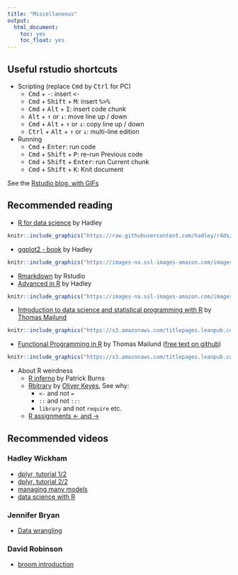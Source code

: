```yaml
---
title: "Miscellaneous"
output: 
  html_document: 
    toc: yes
    toc_float: yes
---
```


## Useful rstudio shortcuts

- Scripting (replace  <kbd>Cmd</kbd> by <kbd>Ctrl</kbd> for PC)
    + <kbd>Cmd</kbd> + <kbd>-</kbd>: insert <kbd> <- </kbd>
    + <kbd>Cmd</kbd> + <kbd>Shift</kbd> + <kbd>M</kbd>: insert <kbd>%>%</kbd>
    + <kbd>Cmd</kbd> + <kbd>Alt</kbd> + <kbd>I</kbd>: insert code chunk
    + <kbd>Alt</kbd> + <kbd>↑</kbd> or <kbd>↓</kbd>: move line up / down
    + <kbd>Cmd</kbd> + <kbd>Alt</kbd> + <kbd>↑</kbd> or <kbd>↓</kbd>: copy line up   / down
    + <kbd>Ctrl</kbd> + <kbd>Alt</kbd> + <kbd>↑</kbd> or <kbd>↓</kbd>: multi-line edition
    
- Running
    + <kbd>Cmd</kbd> + <kbd>Enter</kbd>: run code
    + <kbd>Cmd</kbd> + <kbd>Shift</kbd> + <kbd>P</kbd>: re-run Previous code
    + <kbd>Cmd</kbd> + <kbd>Shift</kbd> + <kbd>Enter</kbd>: run Current chunk
    + <kbd>Cmd</kbd> + <kbd>Shift</kbd> + <kbd>K</kbd>: Knit document


See the [Rstudio blog, with GIFs](https://www.rstudio.com/rviews/2016/12/09/december-16-rstudio-tips-and-tricks/)

## Recommended reading

- [R for data science](http://r4ds.had.co.nz/) by Hadley

```r
knitr::include_graphics("https://raw.githubusercontent.com/hadley/r4ds/master/cover.png")
```

- [ggplot2 - book](https://www.amazon.com/ggplot2-Elegant-Graphics-Data-Analysis/dp/331924275X/ref=dp_ob_title_bk) by Hadley
```r
knitr::include_graphics("https://images-na.ssl-images-amazon.com/images/I/31ymj6YEOIL._SX328_BO1,204,203,200_.jpg")
```
- [Rmarkdown](http://rmarkdown.rstudio.com/) by Rstudio
- [Advanced in R](http://adv-r.had.co.nz/) by Hadley
```r
knitr::include_graphics("https://images-na.ssl-images-amazon.com/images/I/41Qkod8KOBL._SX329_BO1,204,203,200_.jpg")
```
- [Introduction to data science and statistical programming with R](http://www.goodreads.com/book/show/31120883-introduction-to-data-science-and-statistical-programming-with-r) by [Thomas Mailund](http://www.mailund.dk/)
```r
knitr::include_graphics("https://s3.amazonaws.com/titlepages.leanpub.com/datascience_and_R/hero?1467461198")
```
- [Functional Programming in R](https://leanpub.com/functional_programming_in_R) by Thomas Mailund ([free text on github](https://github.com/mailund/functional-programming-in-R))
```r
knitr::include_graphics("https://s3.amazonaws.com/titlepages.leanpub.com/functional_programming_in_R/hero?1470512054")
```



- About R weirdness
    + [R inferno](http://www.burns-stat.com/documents/books/the-r-inferno/) by Patrick Burns
    + [Rbitrary](https://ironholds.org/projects/rbitrary/) by [Oliver Keyes](https://ironholds.org/), See why:
        - `<-` and not `=`
        - `::` and not `:::`
        - `library` and not `require` etc.
    + [R assignments <- and ->](http://www.win-vector.com/blog/2016/12/the-case-for-using-in-r/)



## Recommended videos

### Hadley Wickham

- [dplyr, tutorial 1/2](https://www.youtube.com/watch?v=8SGif63VW6E)
- [dplyr, tutorial 2/2](https://www.youtube.com/watch?v=Ue08LVuk790)
- [managing many models](https://www.youtube.com/watch?v=rz3_FDVt9eg)
- [data science with R](https://www.youtube.com/watch?v=K-ss_ag2k9E)


### Jennifer Bryan

- [Data wrangling](https://www.youtube.com/watch?v=4MfUCX_KpdE)

### David Robinson

- [broom introduction](https://www.youtube.com/watch?v=eM3Ha0kTAz4)

